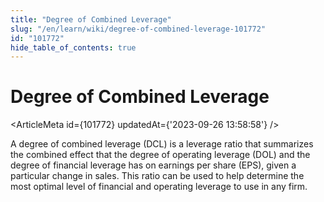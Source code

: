```yaml
---
title: "Degree of Combined Leverage"
slug: "/en/learn/wiki/degree-of-combined-leverage-101772"
id: "101772"
hide_table_of_contents: true
---
```



# Degree of Combined Leverage

<ArticleMeta id={101772} updatedAt={'2023-09-26 13:58:58'} />
<div className='border-solid border-b border-t-0 my-4 border-[var(--ifm-color-gray-300)]' />

A degree of combined leverage (DCL) is a leverage ratio that summarizes the combined effect that the degree of operating leverage (DOL) and the degree of financial leverage has on earnings per share (EPS), given a particular change in sales. This ratio can be used to help determine the most optimal level of financial and operating leverage to use in any firm.
